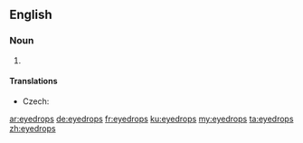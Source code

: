 ==English==

===Noun===
{{head|en}}

# {{plural of|eyedrop}}

====Translations====
{{trans-top|medicine for eyes}}
* Czech: {{t|cs|oční kapky|f-p}}
{{trans-mid}}
{{trans-bottom}}

[[ar:eyedrops]]
[[de:eyedrops]]
[[fr:eyedrops]]
[[ku:eyedrops]]
[[my:eyedrops]]
[[ta:eyedrops]]
[[zh:eyedrops]]